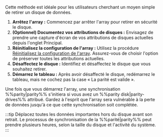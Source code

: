 Cette méthode est idéale pour les utilisateurs cherchant un moyen simple de retirer un disque de données.

1. **Arrêtez l'array :** Commencez par arrêter l'array pour retirer en sécurité le disque.
2. **(Optionnel) Documentez vos attributions de disques :** Envisagez de prendre une capture d'écran de vos attributions de disques actuelles depuis l'onglet Principal.
3. **Réinitialisez la configuration de l'array :** Utilisez la procédure [Réinitialisez la configuration de l'array](#reset-the-array-configuration). Assurez-vous de choisir l'option de préserver toutes les attributions actuelles.
4. **Désaffectez le disque :** Identifiez et désaffectez le disque que vous souhaitez retirer.
5. **Démarrez le tableau :** Après avoir désaffecté le disque, redémarrez le tableau, mais ne cochez pas la case « La parité est valide ».

Une fois que vous démarrez l'array, une synchronisation %%parity|parity%% s'initiera si vous avez un %%parity disk|parity-drives%% attribué. Gardez à l'esprit que l'array sera vulnérable à la perte de données jusqu'à ce que cette synchronisation soit complétée.

:::tip
Déplacez toutes les données importantes hors du disque avant son retrait. Le processus de synchronisation de la %%parité|parity%% peut prendre plusieurs heures, selon la taille du disque et l'activité du système.
:::

